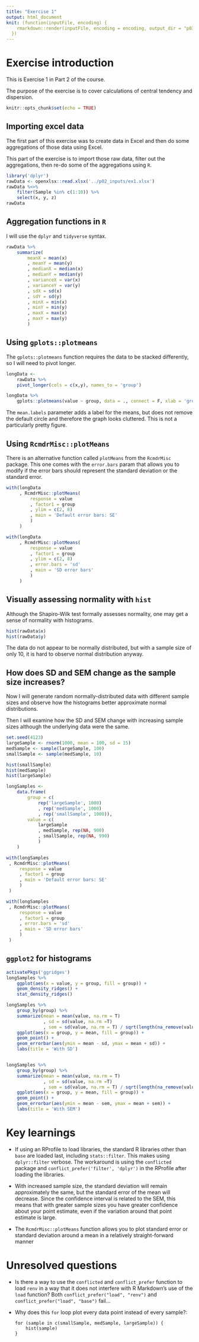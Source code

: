 ```yaml
---
title: "Exercise 1"
output: html_document
knit: (function(inputFile, encoding) {
    rmarkdown::render(inputFile, encoding = encoding, output_dir = "p03_outputs")
  })
---
```


# Exercise introduction

This is Exercise 1 in Part 2 of the course.

The purpose of the exercise is to cover calculations of central tendency and dispersion.

```r
knitr::opts_chunk$set(echo = TRUE)
```

## Importing excel data

The first part of this exercise was to create data in Excel and then do some aggregations of those data using Excel.

This part of the exercise is to import those raw data, filter out the aggregations, then re-do some of the aggregations using `R`.

```r
library('dplyr')
rawData <- openxlsx::read.xlsx('../p02_inputs/ex1.xlsx')
rawData %<>%
    filter(Sample %in% c(1:10)) %>% 
    select(x, y, z)
rawData
```

## Aggregation functions in `R`

I will use the `dplyr` and `tidyverse` syntax.

```r

rawData %>% 
    summarize(
        meanX = mean(x)
        , meanY = mean(y)
        , medianX = median(x)
        , medianY = median(y)
        , varianceX = var(x)
        , varianceY = var(y)
        , sdX = sd(x)
        , sdY = sd(y)
        , minX = min(x)
        , minY = min(y)
        , maxX = max(x)
        , maxY = max(y)
        )
```

## Using `gplots::plotmeans`

The `gplots::plotmeans` function requires the data to be stacked differently, so I will need to pivot longer.

```r
longData <-
    rawData %>% 
    pivot_longer(cols = c(x,y), names_to = 'group')

longData %>% 
    gplots::plotmeans(value ~ group, data = ., connect = F, xlab = 'group', ylab = 'value', ci.label = TRUE, digits = 1, ylim = c(2, 8))
```

The `mean.labels` parameter adds a label for the means, but does not remove the default circle and therefore the graph looks cluttered. This is not a particularly pretty figure.

## Using `RcmdrMisc::plotMeans`

There is an alternative function called `plotMeans` from the `RcmdrMisc` package. This one comes with the `error.bars` param that allows you to modify if the error bars should represent the standard deviation or the standard error.

```r

with(longData
     , RcmdrMisc::plotMeans(
         response = value
         , factor1 = group
         , ylim = c(2, 8)
         , main = 'Default error bars: SE'
         )
     )

with(longData
     , RcmdrMisc::plotMeans(
         response = value
         , factor1 = group
         , ylim = c(2, 8)
         , error.bars = 'sd'
         , main = 'SD error bars'
         )
     )
```

## Visually assessing normality with `hist`

Although the Shapiro-Wilk test formally assesses normality, one may get a sense of normality with histograms.

```r
hist(rawData$x)
hist(rawData$y)
```

The data do not appear to be normally distributed, but with a sample size of only 10, it is hard to observe normal distribution anyway.

## How does SD and SEM change as the sample size increases?

Now I will generate random normally-distributed data with different sample sizes and observe how the histograms better approximate normal distributions.

Then I will examine how the SD and SEM change with increasing sample sizes although the underlying data were the same.

```r
set.seed(4123)
largeSample <- rnorm(1000, mean = 100, sd = 15)
medSample <- sample(largeSample, 100)
smallSample <- sample(medSample, 10)

hist(smallSample)
hist(medSample)
hist(largeSample)

longSamples <-
    data.frame(
        group = c(
            rep('largeSample', 1000)
            , rep('medSample', 1000)
            , rep('smallSample', 1000)),
        value = c(
            largeSample
            , medSample, rep(NA, 900)
            , smallSample, rep(NA, 990)
            )
    )

with(longSamples
 , RcmdrMisc::plotMeans(
     response = value
     , factor1 = group
     , main = 'Default error bars: SE'
     )
 )

with(longSamples
 , RcmdrMisc::plotMeans(
     response = value
     , factor1 = group
     , error.bars = 'sd'
     , main = 'SD error bars'
     )
 )   
```

## `ggplot2` for histograms

```r
activatePkgs('ggridges')
longSamples %>% 
    ggplot(aes(x = value, y = group, fill = group)) +
    geom_density_ridges() +
    stat_density_ridges()

longSamples %>% 
    group_by(group) %>% 
    summarize(mean = mean(value, na.rm = T)
              , sd = sd(value, na.rm =T)
              , sem = sd(value, na.rm = T) / sqrt(length(na_remove(value)))) %>% 
    ggplot(aes(x = group, y = mean, fill = group)) +
    geom_point() +
    geom_errorbar(aes(ymin = mean - sd, ymax = mean + sd)) +
    labs(title = 'With SD')


longSamples %>% 
    group_by(group) %>% 
    summarize(mean = mean(value, na.rm = T)
              , sd = sd(value, na.rm =T)
              , sem = sd(value, na.rm = T) / sqrt(length(na_remove(value)))) %>% 
    ggplot(aes(x = group, y = mean, fill = group)) +
    geom_point() +
    geom_errorbar(aes(ymin = mean - sem, ymax = mean + sem)) +
    labs(title = 'With SEM')
```

# Key learnings

-   If using an RProfile to load libraries, the standard R libraries other than `base` are loaded last, including `stats::filter`. This makes using `dplyr::filter` verbose. The workaround is using the `conflicted` package and `conflict_prefer('filter', 'dplyr')` in the RProfile after loading the libraries.

-   With increased sample size, the standard deviation will remain approximately the same, but the standard error of the mean will decrease. Since the confidence interval is related to the SEM, this means that with greater sample sizes you have greater confidence about your point estimate, even if the variation around that point estimate is large.

-   The `RcmdrMisc::plotMeans` function allows you to plot standard error or standard deviation around a mean in a relatively straight-forward manner

# Unresolved questions

-   Is there a way to use the `conflicted` and `conflict_prefer` function to load `renv` in a way that it does not interfere with R Markdown's use of the `load` function? Both `conflict_prefer("load", "renv")` and `conflict_prefer("load", "base")` fail...

-   Why does this `for` loop plot every data point instead of every sample?:

        for (sample in c(smallSample, medSample, largeSample)) {
            hist(sample)    
        }
